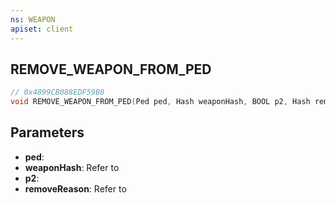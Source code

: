 ```yaml
---
ns: WEAPON
apiset: client
---
```

## REMOVE_WEAPON_FROM_PED

```c
// 0x4899CB088EDF59B8
void REMOVE_WEAPON_FROM_PED(Ped ped, Hash weaponHash, BOOL p2, Hash removeReason);
```

## Parameters
* **ped**:
* **weaponHash**: Refer to <EmbeddedEnum type="eWeaponHash" />
* **p2**:
* **removeReason**: Refer to <EmbeddedEnum type="eRemoveItemReason" />
